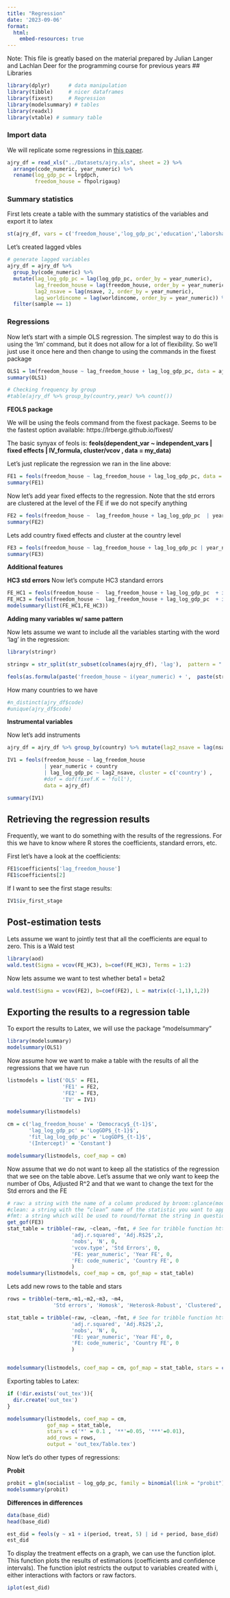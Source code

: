 ```yaml
---
title: "Regression"
date: '2023-09-06'
format:
  html:
    embed-resources: true
---
```


Note: This file is greatly based on the material prepared by Julian Langer and Lachlan Deer for the programming course for previous years
## Libraries
```r

library(dplyr)      # data manipulation
library(tibble)     # nicer dataframes
library(fixest)     # Regression
library(modelsummary) # tables
library(readxl)
library(vtable) # summary table

```

### Import data

We will replicate some regressions in [this paper](https://www.aeaweb.org/articles?id=10.1257/aer.98.3.808).
```r
ajry_df = read_xls("../Datasets/ajry.xls", sheet = 2) %>% 
  arrange(code_numeric, year_numeric) %>% 
  rename(log_gdp_pc = lrgdpch,
         freedom_house = fhpolrigaug)
```

### Summary statistics

First lets create a table with the summary statistics of the variables and export it to latex
```r
st(ajry_df, vars = c('freedom_house','log_gdp_pc','education','laborshare'), out='latex',file='mytable1.tex')
```

Let's created lagged vbles

```r
# generate lagged variables
ajry_df = ajry_df %>% 
  group_by(code_numeric) %>% 
  mutate(lag_log_gdp_pc = lag(log_gdp_pc, order_by = year_numeric),
         lag_freedom_house = lag(freedom_house, order_by = year_numeric),
         lag2_nsave = lag(nsave, 2, order_by = year_numeric),
         lag_worldincome = lag(worldincome, order_by = year_numeric)) %>% 
  filter(sample == 1)
```

### Regressions

Now let's start with a simple OLS regression. The simplest way to do this is using the 'lm' command, but it does not allow for a lot of flexibility. So we'll just use it once here and then change to using the commands in the fixest package

```r
OLS1 = lm(freedom_house ~ lag_freedom_house + lag_log_gdp_pc, data = ajry_df)
summary(OLS1)
```

```r
# Checking frequency by group
#table(ajry_df %>% group_by(country,year) %>% count())
```

**FEOLS package**

We will be using the feols command from the fixest package. Seems to be the fastest option available: https://lrberge.github.io/fixest/

The basic synyax of feols is: 
**feols(dependent_var ~ independent_vars | fixed effects | IV_formula, cluster/vcov , data = my_data)**

Let's just replicate the regression we ran in the line above: 
```r
FE1 = feols(freedom_house ~ lag_freedom_house + lag_log_gdp_pc, data = ajry_df)
summary(FE1)
```


Now let's add year fixed effects to the regression. Note that the std errors are clustered at the level of the FE if we do not specify anything
```r
FE2 = feols(freedom_house ~  lag_freedom_house + lag_log_gdp_pc  | year_numeric , vcov='hetero', data = ajry_df)
summary(FE2)
```


Lets add country fixed effects and cluster at the country level
```r
FE3 = feols(freedom_house ~ lag_freedom_house + lag_log_gdp_pc | year_numeric + code_numeric , cluster = c('code'), data = ajry_df)
summary(FE3)
```

**Additional features**

**HC3 std errors**
Now let's compute HC3 standard errors
```r
FE_HC1 = feols(freedom_house ~  lag_freedom_house + lag_log_gdp_pc  + i(year_numeric) , vcov = function(x) sandwich::vcovHC(x, type = "HC1"), data = ajry_df)
FE_HC3 = feols(freedom_house ~  lag_freedom_house + lag_log_gdp_pc  + i(year_numeric) , vcov = function(x) sandwich::vcovHC(x, type = "HC3"), data = ajry_df)
modelsummary(list(FE_HC1,FE_HC3))
```

**Adding many variables w/ same pattern**

Now lets assume we want to include all the variables starting with the word 'lag' in the regression:

```r
library(stringr)

stringv = str_split(str_subset(colnames(ajry_df), 'lag'),  pattern = " ")

feols(as.formula(paste('freedom_house ~ i(year_numeric) + ',  paste(stringv, collapse = " + "), sep = '')) , data=ajry_df)

```

How many countries to we have
```r
#n_distinct(ajry_df$code)
#unique(ajry_df$code)
```

**Instrumental variables**

Now let's add instruments

```r
ajry_df = ajry_df %>% group_by(country) %>% mutate(lag2_nsave = lag(nsave , 2, order_by = year_numeric))

IV1 = feols(freedom_house ~ lag_freedom_house 
            | year_numeric + country 
            | lag_log_gdp_pc ~ lag2_nsave, cluster = c('country') , 
            #dof = dof(fixef.K = 'full'),
            data = ajry_df)

summary(IV1)
```

## Retrieving the regression results

Frequently, we want to do something with the results of the regressions. For this we have to know where R stores the coefficients, standard errors, etc. 

First let's have a look at the coefficients:
```r
FE1$coefficients['lag_freedom_house']
FE1$coefficients[2]
```

If I want to see the first stage results:

```r
IV1$iv_first_stage
```

## Post-estimation tests
Lets assume we want to jointly test that all the coefficients are equal to zero. This is a Wald test

```r
library(aod)
wald.test(Sigma = vcov(FE_HC3), b=coef(FE_HC3), Terms = 1:2)
```
Now lets assume we want to test whether beta1 = beta2

```r

wald.test(Sigma = vcov(FE2), b=coef(FE2), L = matrix(c(-1,1),1,2))
```

## Exporting the results to a regression table

To export the results to Latex, we will use the package "modelsummary"

```r
library(modelsummary)
modelsummary(OLS1)
```
Now assume how we want to make a table with the results of all the regressions that we have run 

```r
listmodels = list('OLS' = FE1,
                  'FE1' = FE2,
                  'FE2' = FE3,
                  'IV' = IV1)

modelsummary(listmodels)

cm = c('lag_freedom_house' = 'Democracy$_{t-1}$',
       'lag_log_gdp_pc' = 'LogGDP$_{t-1}$',
       'fit_lag_log_gdp_pc' = 'LogGDP$_{t-1}$',
       '(Intercept)' = 'Constant')

modelsummary(listmodels, coef_map = cm)
```
Now assume that we do not want to keep all the statistics of the regression that we see on the table above. Let's assume that we only want to keep the number of Obs, Adjusted R^2 and that we want to change the text for the Std errors and the FE

```r
# raw: a string with the name of a column produced by broom::glance(model) or get_gof(model)
#clean: a string with the “clean” name of the statistic you want to appear in your final table. 
#fmt: a string which will be used to round/format the string in question (e.g., "%.3f"). This follows the same standards as the fmt argument in ?modelsummary.
get_gof(FE3)
stat_table = tribble(~raw, ~clean, ~fmt, # See for tribble function https://tibble.tidyverse.org/reference/tribble.html 
                     'adj.r.squared', 'Adj.R$2$',2,
                     'nobs', 'N', 0,
                     'vcov.type', 'Std Errors', 0,
                     'FE: year_numeric', 'Year FE', 0,
                     'FE: code_numeric', 'Country FE', 0
                     )
modelsummary(listmodels, coef_map = cm, gof_map = stat_table)

```
Lets add new rows to the table and stars

```r

rows = tribble(~term,~m1,~m2,~m3, ~m4,
               'Std errors', 'Homosk', 'Heterosk-Robust', 'Clustered','Clustered')

stat_table = tribble(~raw, ~clean, ~fmt, # See for tribble function https://tibble.tidyverse.org/reference/tribble.html 
                     'adj.r.squared', 'Adj.R$2$',2,
                     'nobs', 'N', 0,
                     'FE: year_numeric', 'Year FE', 0,
                     'FE: code_numeric', 'Country FE', 0
                     )


modelsummary(listmodels, coef_map = cm, gof_map = stat_table, stars = c('*' = 0.1 , '**'=0.05, '***'=0.01),  add_rows = rows)
```

Exporting tables to Latex:

```r
if (!dir.exists('out_tex')){
  dir.create('out_tex')
}

modelsummary(listmodels, coef_map = cm, 
             gof_map = stat_table, 
             stars = c('*' = 0.1 , '**'=0.05, '***'=0.01),  
             add_rows = rows,
             output = 'out_tex/Table.tex')

```


Now let's do other types of regressions:

**Probit**

```r
probit = glm(socialist ~ log_gdp_pc, family = binomial(link = "probit"), data = ajry_df)
modelsummary(probit)
```

**Differences in differences**

```r
data(base_did)
head(base_did)
```
```r
est_did = feols(y ~ x1 + i(period, treat, 5) | id + period, base_did)
est_did
```
To display the treatment effects on a graph, we can use the function iplot. This function plots the results of estimations (coefficients and confidence intervals). The function iplot restricts the output to variables created with i, either interactions with factors or raw factors.

```r
iplot(est_did)
```











